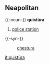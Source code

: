 ==Neapolitan==
{{-noun-}}
'''quistùra'''
#[[police station]]

{{-syn-}}
:[[chestura]]

[[it:quistùra]]